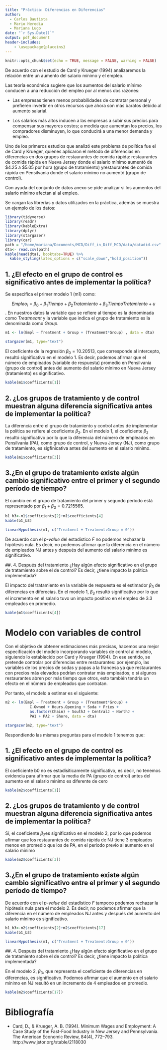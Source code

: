```yaml
---
title: "Práctica: Diferencias en Diferencias"
author: 
  - Carlos Bautista
  - Mario Heredia
  - Mariana Lugo 
date: "`r Sys.Date()`"
output: pdf_document
header-includes: 
    - \usepackage{placeins}
---
```


```r
knitr::opts_chunk$set(echo = TRUE, message = FALSE, warning = FALSE)
```

De acuerdo con el estudio de Card y Krueger (1994) analizaremos la relación entre un aumento del salario mínimo y el empleo.

Las teoría económica sugiere que los aumentos del salario mínimo conducen a una reducción del empleo por
al menos dos razones:

- Las empresas tienen menos probabilidades de contratar personal y prefieren invertir en otros recursos
que ahora son más baratos debido al aumento salarial.

- Los salarios más altos inducen a las empresas a subir sus precios para compensar sus mayores costos; a
medida que aumentan los precios, los compradores disminuyen, lo que conducirá a una menor demanda
y empleo.

Uno de los primeros estudios que analizó este problema de política fue el de Card y Krueger, quienes aplicaron
el método de diferencias en diferencias en dos grupos de restaurantes de comida rápida: restaurantes de
comida rápida en Nueva Jersey donde el salario mínimo aumentó de $4.25 a $5.05 por hora (grupo de
tratamiento) yrestaurantes de comida rápida en Pensilvania donde el salario mínimo no aumentó (grupo de
control).

Con ayuda del conjunto de datos anexo se pide analizar si los aumentos del salario mínimo afectan al al
empleo.

Se cargan las librerías y datos utilizados en la práctica, además se muestra un ejemplo de los datos:

```r
library(tidyverse)
library(readr)
library(kableExtra)
library(dplyr)
library(stargazer)
library(car)
path = "/home/mariana/Documents/MCD/Diff_in_Diff_MCD/data/datadid.csv"
dta<- read.csv(path)
kable(head(dta), booktabs=TRUE) %>% 
  kable_styling(latex_options = c("scale_down","hold_position"))
```



## 1. ¿El efecto en el grupo de control es significativo antes de implementar la política?

Se especifica el primer modelo 1 (m1) como:

$$ Empleo_i= \beta_0+ \beta_1Tiempo + \beta_2Tratamiento + \beta_3TiempoTratamiento + u$$. En nuestros datos la variable que se refiere al tiempo es la denominada como *Treatmeant* y la variable que indica el grupo de tratamiento es la denominada como *Group*.

```r
m1 <- lm(Empl ~ Treatment + Group + (Treatment*Group) , data = dta)

stargazer(m1, type="text")
```

El coeficiente de la regresión $\beta_0= 10.20513$, que corresponde al intercepto, resultó significativo en el modelo 1. Es decir, podemos afirmar que el número de empleados (variable de respuesta) promedio en Pensilvania (grupo de control) antes del aumento del salario mínimo en Nueva Jersey (tratamiento) es significativo. 

```r
kable(m1$coefficients[1])
```
## 2. ¿Los grupos de tratamiento y de control muestran alguna diferencia significativa antes de implementar la política?

La diferencia entre el grupo de tratamiento y control antes de implementar la política se refiere al coeficiente $\beta_2$. En el modelo 1, el coeficiente $\beta_2$ resultó significativo por lo que la diferencia del número de empleados en Pensilvania (PA), como grupo de control, y Nueva Jersey (NJ), como grupo de tratamiento, es sigfinicativa antes del aumento en el salario mínimo.

```r
kable(m1$coefficients[3])
```

## 3.¿En el grupo de tratamiento existe algún cambio significativo entre el primer y el segundo período de tiempo?

El cambio en el grupo de tratamiento del primer y segundo período está representado por $\beta_1 + \beta_3=0.7215565$. 

```r
b1_b3<-m1$coefficients[2]+m1$coefficients[4]
kable(b1_b3)

linearHypothesis(m1, c('Treatment + Treatment:Group = 0'))

```
De acuerdo con el *p-value* del estadístico *F* no podemos rechazar la hipótesis nula. Es decir, no podemos afirmar que la diferencia en el número de empleados NJ antes y después del aumento del salario mínimo es significativo. 


##. 4. Después del tratamiento ¿Hay algún efecto significativo en el grupo de tratamiento sobre el de control? Es decir, ¿tiene impacto la política implementada?

El impacto del tratamiento en la variable de respuesta es el estimador $\beta_3$ de diferencias en diferecias. En el modelo 1, $\beta_3$ resultó significativo por lo que el incremento en el salario tuvo un impacto positivo en el empleo de 3.3 empleados en promedio.

```r
kable(m1$coefficients[4])
```


# Modelo con variables de control 

Con el objetivo de obtener estimaciones más precisas, hacemos una mejor especificación del modelo incorporando variables de control al modelo, siguiendo lo establecido por Card y Krueger (1994). En ese sentido, se pretende controlar por diferencias entre restaurantes: por ejemplo, las variables de los precios de sodas y papas a la francesa ya que restaurantes con precios más elevados podrían contratar más empleados; o si algunos restaurantes abren por más tiempo que otros, esto también tendría un efecto en el número de empleados que contratan.

Por tanto, el modelo a estimar es el siguiente:

```r
m2 <- lm(Empl ~ Treatment + Group + (Treatment*Group) +
           C.Owned + Hours.Opening + Soda + Fries +
           as.factor(Chain) + SouthJ + CentralJ + NorthJ +
           PA1 + PA2 + Shore, data = dta)

stargazer(m2, type="text")
```

Respondiendo las mismas preguntas para el modelo 1 tenemos que:

## 1. ¿El efecto en el grupo de control es significativo antes de implementar la política?

El coeficiente b0 no es estadísiticamente significativo, es decir, no tenemos evidencia para afirmar que la media de PA (grupo de control) antes del aumento en el salario mínimo es diferente de cero
```r
kable(m2$coefficients[1])
```
## 2. ¿Los grupos de tratamiento y de control muestran alguna diferencia significativa antes de implementar la política?

Sí, el coeficiente $\beta_2$es significativo en el modelo 2, por lo que podemos afirmar que los restaurantes de comida rápida de NJ tiene 3 empleados menos en promedio que los de PA, en el periodo previo al aumento en el salario mínimo

```r
kable(m2$coefficients[3])
```
## 3.¿En el grupo de tratamiento existe algún cambio significativo entre el primer y el segundo período de tiempo?

De acuerdo con el *p-value* del estadístico *F* tampoco podemos rechazar la hipótesis nula para el modelo 2. Es decir, no podemos afirmar que la diferencia en el número de empleados NJ antes y después del aumento del salario mínimo es significativo. 

```r
b1_b3<-m2$coefficients[2]+m2$coefficients[17]
kable(b1_b3)

linearHypothesis(m1, c('Treatment + Treatment:Group = 0'))
```
##. 4. Después del tratamiento ¿Hay algún efecto significativo en el grupo de tratamiento sobre el de control? Es decir, ¿tiene impacto la política implementada?

En el modelo 2, $\beta_3$, que representa el coeficiente de diferencias en diferencias, es significativo. Podemos afirmar que el aumento en el salario mínimo en NJ resultó en un incremento de 4 empleados en promedio.

```r
kable(m2$coefficients[17])
```

# Bibliografía

- Card, D., & Krueger, A. B. (1994). Minimum Wages and Employment: A Case Study of the Fast-Food Industry in New Jersey and Pennsylvania. The American Economic Review, 84(4), 772–793. http://www.jstor.org/stable/2118030
